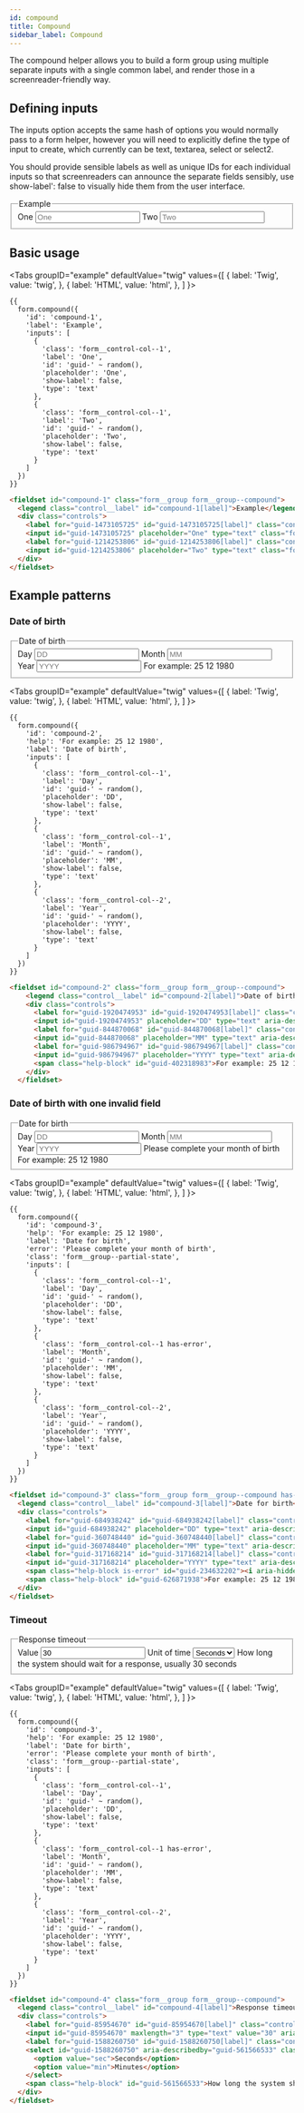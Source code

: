 ```yaml
---
id: compound
title: Compound
sidebar_label: Compound
---
```



The compound helper allows you to build a form group using multiple separate inputs with a single common label, and render those in a screenreader-friendly way.

## Defining inputs

The inputs option accepts the same hash of options you would normally pass to a form helper, however you will need to explicitly define the type of input to create, which currently can be text, textarea, select or select2.

You should provide sensible labels as well as unique IDs for each individual inputs so that screenreaders can announce the separate fields sensibly, use show-label': false to visually hide them from the user interface.

<div className="d-example">
  <fieldset id="compound-1" class="form__group form__group--compound">
    <legend className="control__label" id="compound-1[label]">Example</legend>
    <div className="controls">
      <label for="guid-1473105725" id="guid-1473105725[label]" className="control__label hide">One</label>
      <input id="guid-1473105725" placeholder="One" type="text" className="form__control form__control-col--1" />
      <label for="guid-1214253806" id="guid-1214253806[label]" className="control__label hide">Two</label>
      <input id="guid-1214253806" placeholder="Two" type="text" className="form__control form__control-col--1" />
    </div>
  </fieldset>
</div>

## Basic usage

<Tabs
  groupID="example"
  defaultValue="twig"
  values={[
    { label: 'Twig', value: 'twig', },
    { label: 'HTML', value: 'html', },
  ]
}>
<TabItem value="twig">

```twig
{{
  form.compound({
    'id': 'compound-1',
    'label': 'Example',
    'inputs': [
      {
        'class': 'form__control-col--1',
        'label': 'One',
        'id': 'guid-' ~ random(),
        'placeholder': 'One',
        'show-label': false,
        'type': 'text'
      },
      {
        'class': 'form__control-col--1',
        'label': 'Two',
        'id': 'guid-' ~ random(),
        'placeholder': 'Two',
        'show-label': false,
        'type': 'text'
      }
    ]
  })
}}
```

</TabItem>
<TabItem value="html">

```html
<fieldset id="compound-1" class="form__group form__group--compound">
  <legend class="control__label" id="compound-1[label]">Example</legend>
  <div class="controls">
    <label for="guid-1473105725" id="guid-1473105725[label]" class="control__label hide">One</label>
    <input id="guid-1473105725" placeholder="One" type="text" class="form__control form__control-col--1" />
    <label for="guid-1214253806" id="guid-1214253806[label]" class="control__label hide">Two</label>
    <input id="guid-1214253806" placeholder="Two" type="text" class="form__control form__control-col--1" />
  </div>
</fieldset>
```

</TabItem>
</Tabs>

## Example patterns

### Date of birth

<div className="d-example">
  <fieldset id="compound-2" className="form__group form__group--compound">
    <legend className="control__label" id="compound-2[label]">Date of birth</legend>
    <div className="controls">
      <label for="guid-1920474953" id="guid-1920474953[label]" className="control__label hide">Day</label>
      <input id="guid-1920474953" placeholder="DD" type="text" aria-describedby="guid-402318983" className="form__control form__control-col--1" />
      <label for="guid-844870068" id="guid-844870068[label]" className="control__label hide">Month</label>
      <input id="guid-844870068" placeholder="MM" type="text" aria-describedby="guid-402318983" className="form__control form__control-col--1" />
      <label for="guid-986794967" id="guid-986794967[label]" className="control__label hide">Year</label>
      <input id="guid-986794967" placeholder="YYYY" type="text" aria-describedby="guid-402318983" className="form__control form__control-col--2" />
      <span className="help-block" id="guid-402318983">For example: 25 12 1980</span>
    </div>
  </fieldset>
</div>

<Tabs
  groupID="example"
  defaultValue="twig"
  values={[
    { label: 'Twig', value: 'twig', },
    { label: 'HTML', value: 'html', },
  ]
}>
<TabItem value="twig">

```twig
{{
  form.compound({
    'id': 'compound-2',
    'help': 'For example: 25 12 1980',
    'label': 'Date of birth',
    'inputs': [
      {
        'class': 'form__control-col--1',
        'label': 'Day',
        'id': 'guid-' ~ random(),
        'placeholder': 'DD',
        'show-label': false,
        'type': 'text'
      },
      {
        'class': 'form__control-col--1',
        'label': 'Month',
        'id': 'guid-' ~ random(),
        'placeholder': 'MM',
        'show-label': false,
        'type': 'text'
      },
      {
        'class': 'form__control-col--2',
        'label': 'Year',
        'id': 'guid-' ~ random(),
        'placeholder': 'YYYY',
        'show-label': false,
        'type': 'text'
      }
    ]
  })
}}
```

</TabItem>
<TabItem value="html">

```html
<fieldset id="compound-2" class="form__group form__group--compound">
    <legend class="control__label" id="compound-2[label]">Date of birth</legend>
    <div class="controls">
      <label for="guid-1920474953" id="guid-1920474953[label]" class="control__label hide">Day</label>
      <input id="guid-1920474953" placeholder="DD" type="text" aria-describedby="guid-402318983" class="form__control form__control-col--1" />
      <label for="guid-844870068" id="guid-844870068[label]" class="control__label hide">Month</label>
      <input id="guid-844870068" placeholder="MM" type="text" aria-describedby="guid-402318983" class="form__control form__control-col--1" />
      <label for="guid-986794967" id="guid-986794967[label]" class="control__label hide">Year</label>
      <input id="guid-986794967" placeholder="YYYY" type="text" aria-describedby="guid-402318983" class="form__control form__control-col--2" />
      <span class="help-block" id="guid-402318983">For example: 25 12 1980</span>
    </div>
  </fieldset>
```

</TabItem>
</Tabs>

### Date of birth with one invalid field

<div className="d-example">
  <fieldset id="compound-3" className="form__group form__group--compound has-error form__group--partial-state">
    <legend className="control__label" id="compound-3[label]">Date for birth</legend>
    <div className="controls">
      <label for="guid-684938242" id="guid-684938242[label]" className="control__label hide">Day</label>
      <input id="guid-684938242" placeholder="DD" type="text" aria-describedby="guid-234632202 guid-626871938" className="form__control form__control-col--1" />
      <label for="guid-360748440" id="guid-360748440[label]" className="control__label hide">Month</label>
      <input id="guid-360748440" placeholder="MM" type="text" aria-describedby="guid-234632202 guid-626871938" className="form__control form__control-col--1 has-error" />
      <label for="guid-317168214" id="guid-317168214[label]" className="control__label hide">Year</label>
      <input id="guid-317168214" placeholder="YYYY" type="text" aria-describedby="guid-234632202 guid-626871938" className="form__control form__control-col--2" />
      <span className="help-block is-error" id="guid-234632202"><i aria-hidden="true" className="icon-warning-sign"></i> Please complete your month of birth</span>
      <span className="help-block" id="guid-626871938">For example: 25 12 1980</span>
    </div>
  </fieldset>
</div>

<Tabs
  groupID="example"
  defaultValue="twig"
  values={[
    { label: 'Twig', value: 'twig', },
    { label: 'HTML', value: 'html', },
  ]
}>
<TabItem value="twig">

```twig
{{
  form.compound({
    'id': 'compound-3',
    'help': 'For example: 25 12 1980',
    'label': 'Date for birth',
    'error': 'Please complete your month of birth',
    'class': 'form__group--partial-state',
    'inputs': [
      {
        'class': 'form__control-col--1',
        'label': 'Day',
        'id': 'guid-' ~ random(),
        'placeholder': 'DD',
        'show-label': false,
        'type': 'text'
      },
      {
        'class': 'form__control-col--1 has-error',
        'label': 'Month',
        'id': 'guid-' ~ random(),
        'placeholder': 'MM',
        'show-label': false,
        'type': 'text'
      },
      {
        'class': 'form__control-col--2',
        'label': 'Year',
        'id': 'guid-' ~ random(),
        'placeholder': 'YYYY',
        'show-label': false,
        'type': 'text'
      }
    ]
  })
}}
```

</TabItem>
<TabItem value="html">

```html
<fieldset id="compound-3" class="form__group form__group--compound has-error form__group--partial-state">
  <legend class="control__label" id="compound-3[label]">Date for birth</legend>
  <div class="controls">
    <label for="guid-684938242" id="guid-684938242[label]" class="control__label hide">Day</label>
    <input id="guid-684938242" placeholder="DD" type="text" aria-describedby="guid-234632202 guid-626871938" class="form__control form__control-col--1" />
    <label for="guid-360748440" id="guid-360748440[label]" class="control__label hide">Month</label>
    <input id="guid-360748440" placeholder="MM" type="text" aria-describedby="guid-234632202 guid-626871938" class="form__control form__control-col--1 has-error" />
    <label for="guid-317168214" id="guid-317168214[label]" class="control__label hide">Year</label>
    <input id="guid-317168214" placeholder="YYYY" type="text" aria-describedby="guid-234632202 guid-626871938" class="form__control form__control-col--2" />
    <span class="help-block is-error" id="guid-234632202"><i aria-hidden="true" class="icon-warning-sign"></i> Please complete your month of birth</span>
    <span class="help-block" id="guid-626871938">For example: 25 12 1980</span>
  </div>
</fieldset>
```

</TabItem>
</Tabs>

### Timeout

<div className="d-example">
  <fieldset id="compound-4" className="form__group form__group--compound">
    <legend className="control__label" id="compound-4[label]">Response timeout</legend>
    <div className="controls">
      <label for="guid-85954670" id="guid-85954670[label]" className="control__label hide">Value</label>
      <input id="guid-85954670" maxlength="3" type="text" value="30" aria-describedby="guid-561566533" className="form__control form__control-col--1" />
      <label for="guid-1588260750" id="guid-1588260750[label]" className="control__label hide">Unit of time</label>
      <select id="guid-1588260750" aria-describedby="guid-561566533" className="form__control u-width-auto select">
        <option value="sec">Seconds</option>
        <option value="min">Minutes</option>
      </select>
      <span className="help-block" id="guid-561566533">How long the system should wait for a response, usually 30 seconds</span>
    </div>
  </fieldset>
</div>

<Tabs
  groupID="example"
  defaultValue="twig"
  values={[
    { label: 'Twig', value: 'twig', },
    { label: 'HTML', value: 'html', },
  ]
}>
<TabItem value="twig">

```twig
{{
  form.compound({
    'id': 'compound-3',
    'help': 'For example: 25 12 1980',
    'label': 'Date for birth',
    'error': 'Please complete your month of birth',
    'class': 'form__group--partial-state',
    'inputs': [
      {
        'class': 'form__control-col--1',
        'label': 'Day',
        'id': 'guid-' ~ random(),
        'placeholder': 'DD',
        'show-label': false,
        'type': 'text'
      },
      {
        'class': 'form__control-col--1 has-error',
        'label': 'Month',
        'id': 'guid-' ~ random(),
        'placeholder': 'MM',
        'show-label': false,
        'type': 'text'
      },
      {
        'class': 'form__control-col--2',
        'label': 'Year',
        'id': 'guid-' ~ random(),
        'placeholder': 'YYYY',
        'show-label': false,
        'type': 'text'
      }
    ]
  })
}}
```

</TabItem>
<TabItem value="html">

```html
<fieldset id="compound-4" class="form__group form__group--compound">
  <legend class="control__label" id="compound-4[label]">Response timeout</legend>
  <div class="controls">
    <label for="guid-85954670" id="guid-85954670[label]" class="control__label hide">Value</label>
    <input id="guid-85954670" maxlength="3" type="text" value="30" aria-describedby="guid-561566533" class="form__control form__control-col--1" />
    <label for="guid-1588260750" id="guid-1588260750[label]" class="control__label hide">Unit of time</label>
    <select id="guid-1588260750" aria-describedby="guid-561566533" class="form__control u-width-auto select">
      <option value="sec">Seconds</option>
      <option value="min">Minutes</option>
    </select>
    <span class="help-block" id="guid-561566533">How long the system should wait for a response, usually 30 seconds</span>
  </div>
</fieldset>
```

</TabItem>
</Tabs>